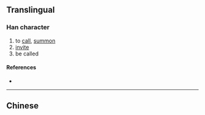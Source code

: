 {{also|喚}}
{{character info/new}}
==Translingual==

===Han character===
{{Han char|rn=30|rad=口|as=07|sn=10|four=|canj=RNBK,XRNBK|ids=⿰口奂}}

# to [[call]], [[summon]]
# [[invite]]
# be called

====References====
* {{Han ref|kx=0193.051|hdz=10632.080|uh=5524|ud=21796}}

----

==Chinese==
{{zh-see|喚}}
